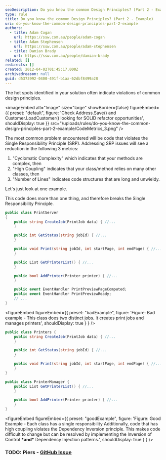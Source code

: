 ```yaml
---
seoDescription: Do you know the common Design Principles? (Part 2 - Example) Learn how to identify and refactor code that violates Single Responsibility Principle (SRP), reducing Cyclomatic Complexity, High Coupling, and Number of Lines.
type: rule
title: Do you know the common Design Principles? (Part 2 - Example)
uri: do-you-know-the-common-design-principles-part-2-example
authors:
  - title: Adam Cogan
    url: https://ssw.com.au/people/adam-cogan
  - title: Adam Stephensen
    url: https://ssw.com.au/people/adam-stephensen
  - title: Damian Brady
    url: https://ssw.com.au/people/damian-brady
related: []
redirects: []
created: 2012-04-02T01:45:17.000Z
archivedreason: null
guid: d5373992-0400-491f-b1aa-62dbf8499a28
---
```


The hot spots identified in your solution often indicate violations of common design principles.

<imageEmbed
  alt="Image"
  size="large"
  showBorder={false}
  figureEmbed={{
    preset: "default",
    figure: 'Check Address.Save() and Customer.LoadCustomer() looking for SOLID refactor opportunities',
    shouldDisplay: true
  }}
  src="/uploads/rules/do-you-know-the-common-design-principles-part-2-example/CodeMetrics_3.png"
/>

The most common problem encountered will be code that violates the Single Responsibility Principle (SRP). Addressing SRP issues will see a reduction in the following 3 metrics:

1. "Cyclomatic Complexity" which indicates that your methods are complex, then
2. "High Coupling" indicates that your class/method relies on many other classes, then
3. "Number of Lines" indicates code structures that are long and unwieldy.

Let's just look at one example.

This code does more than one thing, and therefore breaks the Single Responsibility Principle.

```csharp
public class PrintServer
{
    public string CreateJob(PrintJob data) { //...
    }

    public int GetStatus(string jobId) { //...
    }

    public void Print(string jobId, int startPage, int endPage) { //...
    }

    public List GetPrinterList() { //...
    }

    public bool AddPrinter(Printer printer) { //...
    }

    public event EventHandler PrintPreviewPageComputed;
    public event EventHandler PrintPreviewReady;
    // ...
}
```

<figureEmbed figureEmbed={{
  preset: "badExample",
  figure: 'Figure: Bad example - This class does two distinct jobs. It creates print jobs and manages printers',
  shouldDisplay: true
} } />


```csharp
public class Printers {
    public string CreateJob(PrintJob data) { //...
    }

    public int GetStatus(string jobId) { //...
    }

    public void Print(string jobId, int startPage, int endPage) { //...
    }
}

public class PrinterManager {
    public List GetPrinterList() { //...
    }

    public bool AddPrinter(Printer printer) { //...
    }
}
```

<figureEmbed figureEmbed={{
  preset: "goodExample",
  figure: 'Figure: Good Example - Each class has a single responsibility Additionally, code that has high coupling violates the Dependency Inversion principle. This makes code difficult to change but can be resolved by implementing the Inversion of Control **\*and\*** Dependency Injection patterns.',
  shouldDisplay: true
} } />


### TODO: Piers - [GitHub Issue](https://github.com/SSWConsulting/SSW.Rules.Content/issues/1535)